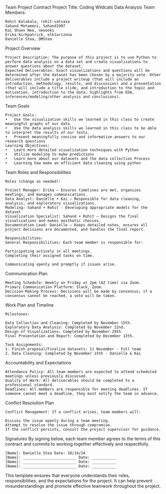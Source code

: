 Team Project Contract
Project Title: Coding Wildcats Data Analysis
Team Members:

    Rohit Kalakala, rohit-vatsava
    Sahand Motameni, Sahand1997
    Kai Shuen Neo, neoooks
    Erika Kirkpatrick, elk1arizona
    Danielle Stea, DMStea


Project Overview

    Project Description: The purpose of this project is to use Python to perform data analysis on a data set and create visualizations to answer questions about the dataset.
    Expected Deliverables: Exact visualizations and questions will be determined after the dataset has been chosen by a majority vote. Other deliverables include a project writeup (that will include an introduction, methodology, results, and discussion) and a presentation (that will include a title slide, and introduction to the topic and motivation, introduction to the data, highlights from EDA, inferences/modeling/other analysis and conclusions).

Team Goals

    Project Goals: 
    •	Use the visualization skills we learned in this class to create meaningful graphs of our data
    •	Use the data analysis skills we learned in this class to be able to interpret the results of our tests.
    •   Present meaningfully concise and informative answers to our research questions
    Learning Objectives:
    •   Learn more detailed visualization techniques with Python
    •   Utilize modeling to make predictions
    •   Learn more about our datasets and the data collection Process
    •   Learning how make an efficient data cleaning using python

Team Roles and Responsibilities

    Roles (change as needed):

    Project Manager: Erika – Ensures timelines are met, organizes meetings, and manages communications.
    Data Analyst: Danielle + Kai – Responsible for data cleaning, analysis, and exploratory visualizations.
    Modeling: Sahand + Rohit - Developing appropriate models for the dataset
    Visualization Specialist: Sahand + Rohit – Designs the final visualizations and makes aesthetic choices.
    Documentation Lead: Danielle – Keeps detailed notes, ensures all project decisions are documented, and handles the final report.

    Responsibilities:
    General Responsibilities: Each team member is responsible for:

    Participating actively in all meetings.
    Completing their assigned tasks on time.

    Communicating openly and promptly if issues arise.

Communication Plan

    Meeting Schedule: Weekly on Friday at 2pm (AZ time) via Zoom.
    Primary Communication Platform: Slack, Zoom.
    Decision-Making Process: Decisions will be made by consensus; if a consensus cannot be reached, a vote will be taken.

Work Plan and Timeline

    Milestones:

    Data Collection and Cleaning: Completed by November 15th.
    Exploratory Data Analysis: Completed by November 22nd.
    Design of Visualizations: Completed by November 29th.
    Final Presentation and Report: Completed by December 13th.

    Task Assignments: 
    1. Finish proposal/Finalize datasets: 11 November - Full team
    2. Data Cleaning: Completed by November 15th - Danielle & Kai

Accountability and Expectations

    Attendance Policy: All team members are expected to attend scheduled meetings unless previously discussed.
    Quality of Work: All deliverables should be completed to a professional standard.
    Deadlines: All members are responsible for meeting deadlines. If someone cannot meet a deadline, they must notify the team in advance.

Conflict Resolution Plan

    Conflict Management: If a conflict arises, team members will:

    Discuss the issue openly during a team meeting.
    Attempt to resolve the issue through compromise.
    If the conflict persists, consult the project supervisor for guidance.

Signatures
By signing below, each team member agrees to the terms of this contract and commits to working together effectively and respectfully.

    [Name]: Danielle Stea Date: 10/14/24
    [Name]: ________________________ Date: ___________
    [Name]: ________________________ Date: ___________
    [Name]: ________________________ Date: ___________

This template ensures that everyone understands their roles, responsibilities, and the expectations for the project. It can help prevent misunderstandings and promote effective teamwork throughout the project.

